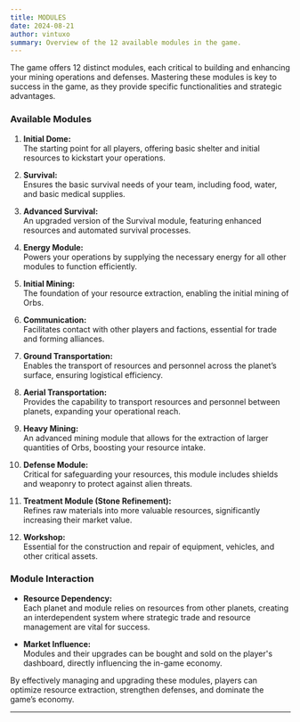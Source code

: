 ```yaml
---
title: MODULES
date: 2024-08-21
author: vintuxo
summary: Overview of the 12 available modules in the game.
---
```


The game offers 12 distinct modules, each critical to building and enhancing your mining operations and defenses. Mastering these modules is key to success in the game, as they provide specific functionalities and strategic advantages.

### Available Modules

1. **Initial Dome:**  
   The starting point for all players, offering basic shelter and initial resources to kickstart your operations.

2. **Survival:**  
   Ensures the basic survival needs of your team, including food, water, and basic medical supplies.

3. **Advanced Survival:**  
   An upgraded version of the Survival module, featuring enhanced resources and automated survival processes.

4. **Energy Module:**  
   Powers your operations by supplying the necessary energy for all other modules to function efficiently.

5. **Initial Mining:**  
   The foundation of your resource extraction, enabling the initial mining of Orbs.

6. **Communication:**  
   Facilitates contact with other players and factions, essential for trade and forming alliances.

7. **Ground Transportation:**  
   Enables the transport of resources and personnel across the planet’s surface, ensuring logistical efficiency.

8. **Aerial Transportation:**  
   Provides the capability to transport resources and personnel between planets, expanding your operational reach.

9. **Heavy Mining:**  
   An advanced mining module that allows for the extraction of larger quantities of Orbs, boosting your resource intake.

10. **Defense Module:**  
    Critical for safeguarding your resources, this module includes shields and weaponry to protect against alien threats.

11. **Treatment Module (Stone Refinement):**  
    Refines raw materials into more valuable resources, significantly increasing their market value.

12. **Workshop:**  
    Essential for the construction and repair of equipment, vehicles, and other critical assets.

### Module Interaction

- **Resource Dependency:**  
  Each planet and module relies on resources from other planets, creating an interdependent system where strategic trade and resource management are vital for success.

- **Market Influence:**  
  Modules and their upgrades can be bought and sold on the player's dashboard, directly influencing the in-game economy.

By effectively managing and upgrading these modules, players can optimize resource extraction, strengthen defenses, and dominate the game’s economy.

---
